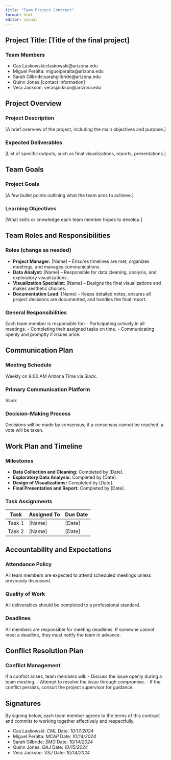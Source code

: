 ```yaml
---
title: "Team Project Contract"
format: html
editor: visual
---
```


## Project Title: [Title of the final project]

### Team Members
- Cas Laskowski:claskowski@arizona.edu
- Miguel Peralta: miguelperalta@arizona.edu
- Sarah Gilbride:sarahgilbride@arizona.edu
- Quinn Jones:[contact information]
- Vera Jackson: verasjackson@arizona.edu

## Project Overview

### Project Description
[A brief overview of the project, including the main objectives and purpose.]

### Expected Deliverables
[List of specific outputs, such as final visualizations, reports, presentations.]

## Team Goals

### Project Goals
[A few bullet points outlining what the team aims to achieve.]

### Learning Objectives
[What skills or knowledge each team member hopes to develop.]

## Team Roles and Responsibilities

### Roles (change as needed)
- **Project Manager:** [Name] – Ensures timelines are met, organizes meetings, and manages communications.
- **Data Analyst:** [Name] – Responsible for data cleaning, analysis, and exploratory visualizations.
- **Visualization Specialist:** [Name] – Designs the final visualizations and makes aesthetic choices.
- **Documentation Lead:** [Name] – Keeps detailed notes, ensures all project decisions are documented, and handles the final report.

### General Responsibilities
Each team member is responsible for:
- Participating actively in all meetings.
- Completing their assigned tasks on time.
- Communicating openly and promptly if issues arise.

## Communication Plan

### Meeting Schedule
Weekly on 9:00 AM Arizona Time via Slack.

### Primary Communication Platform
Slack

### Decision-Making Process
Decisions will be made by consensus; if a consensus cannot be reached, a vote will be taken.

## Work Plan and Timeline

### Milestones
- **Data Collection and Cleaning:** Completed by [Date].
- **Exploratory Data Analysis:** Completed by [Date].
- **Design of Visualizations:** Completed by [Date].
- **Final Presentation and Report:** Completed by [Date].

### Task Assignments
| Task | Assigned To | Due Date |
|------|-------------|----------|
| Task 1 | [Name] | [Date] |
| Task 2 | [Name] | [Date] |

## Accountability and Expectations

### Attendance Policy
All team members are expected to attend scheduled meetings unless previously discussed.

### Quality of Work
All deliverables should be completed to a professional standard.

### Deadlines
All members are responsible for meeting deadlines. If someone cannot meet a deadline, they must notify the team in advance.

## Conflict Resolution Plan

### Conflict Management
If a conflict arises, team members will:
- Discuss the issue openly during a team meeting.
- Attempt to resolve the issue through compromise.
- If the conflict persists, consult the project supervisor for guidance.

## Signatures

By signing below, each team member agrees to the terms of this contract and commits to working together effectively and respectfully.

- Cas Laskowski: *CML* Date: *10/17/2024*
- Miguel Peralta: *MCAP* Date: *10/14/2024*
- Sarah Gilbride: *SMG* Date: *10/14/2024*
- Quinn Jones: *QAJ* Date: *10/15/2024*
- Vera Jackson: *VSJ* Date: *10/14/2024*

